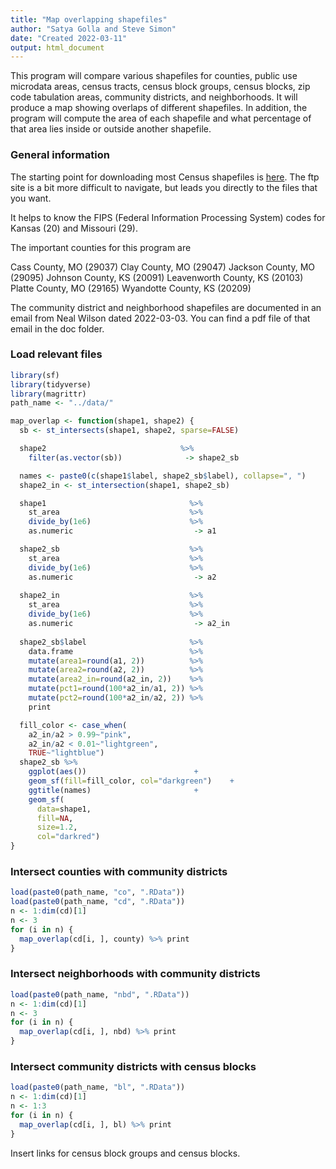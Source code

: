```yaml
---
title: "Map overlapping shapefiles"
author: "Satya Golla and Steve Simon"
date: "Created 2022-03-11"
output: html_document
---
```


This program will compare various shapefiles for counties, public use microdata areas, census tracts, census block groups, census blocks, zip code tabulation areas, community districts, and neighborhoods. It will produce a map showing overlaps of different shapefiles. In addition, the program will compute the area of each shapefile and what percentage of that area lies inside or outside another shapefile.

### General information

The starting point for downloading most Census shapefiles is [here][c_general]. The ftp site is a bit more difficult to navigate, but leads you directly to the files that you want. 

It helps to know the FIPS (Federal Information Processing System) codes for Kansas (20) and Missouri (29).

The important counties for this program are

Cass County, MO (29037)
Clay County, MO (29047)
Jackson County, MO (29095)
Johnson County, KS (20091)
Leavenworth County, KS (20103)
Platte County, MO (29165)
Wyandotte County, KS (20209)

The community district and neighborhood shapefiles are documented in an email from Neal Wilson dated 2022-03-03. You can find a pdf file of that email in the doc folder.

### Load relevant files

```r
library(sf)
library(tidyverse)
library(magrittr)
path_name <- "../data/"
```

```r
map_overlap <- function(shape1, shape2) {
  sb <- st_intersects(shape1, shape2, sparse=FALSE)

  shape2                              %>%
    filter(as.vector(sb))              -> shape2_sb

  names <- paste0(c(shape1$label, shape2_sb$label), collapse=", ")
  shape2_in <- st_intersection(shape1, shape2_sb)

  shape1                                %>%
    st_area                             %>%
    divide_by(1e6)                      %>%
    as.numeric                           -> a1

  shape2_sb                             %>%
    st_area                             %>%
    divide_by(1e6)                      %>%
    as.numeric                           -> a2
  
  shape2_in                             %>%
    st_area                             %>%
    divide_by(1e6)                      %>%
    as.numeric                           -> a2_in
  
  shape2_sb$label                       %>%
    data.frame                          %>%
    mutate(area1=round(a1, 2))          %>%
    mutate(area2=round(a2, 2))          %>%
    mutate(area2_in=round(a2_in, 2))    %>%
    mutate(pct1=round(100*a2_in/a1, 2)) %>%
    mutate(pct2=round(100*a2_in/a2, 2)) %>%
    print

  fill_color <- case_when(
    a2_in/a2 > 0.99~"pink",
    a2_in/a2 < 0.01~"lightgreen",
    TRUE~"lightblue")
  shape2_sb %>%
    ggplot(aes())                        +
    geom_sf(fill=fill_color, col="darkgreen")    +
    ggtitle(names)                       +
    geom_sf(
      data=shape1,
      fill=NA,
      size=1.2,
      col="darkred")                  
}
```

### Intersect counties with community districts

```r
load(paste0(path_name, "co", ".RData"))
load(paste0(path_name, "cd", ".RData"))
n <- 1:dim(cd)[1]
n <- 3
for (i in n) {
  map_overlap(cd[i, ], county) %>% print
}
```

### Intersect neighborhoods with community districts

```r
load(paste0(path_name, "nbd", ".RData"))
n <- 1:dim(cd)[1]
n <- 3
for (i in n) {
  map_overlap(cd[i, ], nbd) %>% print
}
```

### Intersect community districts with census blocks

```r
load(paste0(path_name, "bl", ".RData"))
n <- 1:dim(cd)[1]
n <- 1:3
for (i in n) {
  map_overlap(cd[i, ], bl) %>% print
}
```

<!---Key census links go here--->

[r_sf]: https://r-spatial.github.io/sf/

[r read_acs]: https://cran.r-project.org/package=acs

[c_general]: https://www.census.gov/geographies/mapping-files/time-series/geo/tiger-line-file.html

[c_counties]: https://www2.census.gov/geo/tiger/TIGER2021/COUNTY/tl_2021_us_county.zip
[c_puma_ks]: https://www2.census.gov/geo/tiger/TIGER2021/PUMA/tl_2021_20_puma10.zip
[c_puma_mo]:https://www2.census.gov/geo/tiger/TIGER2021/PUMA/tl_2021_29_puma10.zip
[c_tract_ks]: https://www2.census.gov/geo/tiger/TIGER2021/TRACT/tl_2021_20_tract.zip
[c_tract_mo]: https://www2.census.gov/geo/tiger/TIGER2021/TRACT/tl_2021_29_tract.zip
[c_bg]: https://www2.census.gov/geo/tiger/TIGER2021/BG/
[c_bg_ks]: https://www2.census.gov/geo/tiger/TIGER2021/BG/tl_2021_20_bg.zip
[c_bg_mo]: https://www2.census.gov/geo/tiger/TIGER2021/BG/tl_2021_29_bg.zip

Insert links for census block groups and census blocks.

[c_redistricting]: https://www.census.gov/programs-surveys/decennial-census/about/rdo/summary-files.html

[c_help]: https://www.census.gov/data/academy/courses/2020-census-redistricting-data.html

[c_redistricting_ks]: https://www2.census.gov/programs-surveys/decennial/2020/data/01-Redistricting_File--PL_94-171/Kansas/ks2020.pl.zip
[c_redistricting_mo]: https://www2.census.gov/programs-surveys/decennial/2020/data/01-Redistricting_File--PL_94-171/Missouri/mo2020.pl.zip

[c_r_code]: https://www2.census.gov/programs-surveys/decennial/rdo/about/2020-census-program/Phase3/SupportMaterials/2020PL_R_import_scripts.zip